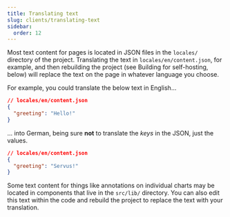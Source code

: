 ```yaml
---
title: Translating text
slug: clients/translating-text
sidebar:
  order: 12
---
```


Most text content for pages is located in JSON files in the `locales/` directory of the project. Translating the text in `locales/en/content.json`, for example, and then rebuilding the project (see Building for self-hosting, below) will replace the text on the page in whatever language you choose.

For example, you could translate the below text in English...

```json
// locales/en/content.json
{
  "greeting": "Hello!"
}
```

... into German, being sure **not** to translate the _keys_ in the JSON, just the values.

```json
// locales/en/content.json
{
  "greeting": "Servus!"
}
```

Some text content for things like annotations on individual charts may be located in components that live in the `src/lib/` directory. You can also edit this text within the code and rebuild the project to replace the text with your translation.
